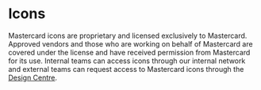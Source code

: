 <Meta title="Foundations/Icons" />

# Icons

Mastercard icons are proprietary and licensed exclusively to Mastercard. Approved vendors and those who are working on behalf of Mastercard are covered under the license and have received permission from Mastercard for its use. Internal teams can access icons through our internal network and external teams can request access to Mastercard icons through the <a href="https://designcenter.mastercard.com/" target="_blank">Design Centre</a>.